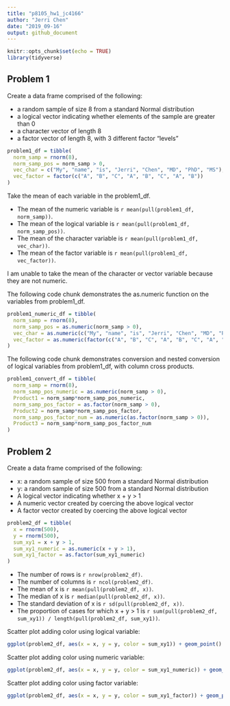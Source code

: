 ```yaml
---
title: "p8105_hw1_jc4166"
author: "Jerri Chen"  
date: "2019_09-16"
output: github_document
---
```


```r
knitr::opts_chunk$set(echo = TRUE)
library(tidyverse)
```

## Problem 1
Create a data frame comprised of the following:  

* a random sample of size 8 from a standard Normal distribution  
* a logical vector indicating whether elements of the sample are greater than 0  
* a character vector of length 8  
* a factor vector of length 8, with 3 different factor “levels”  

```r

problem1_df = tibble(
  norm_samp = rnorm(8),
  norm_samp_pos = norm_samp > 0,
  vec_char = c("My", "name", "is", "Jerri", "Chen", "MD", "PhD", "MS"),
  vec_factor = factor(c("A", "B", "C", "A", "B", "C", "A", "B"))
)
```

Take the mean of each variable in the problem1_df.

* The mean of the numeric variable is `r mean(pull(problem1_df, norm_samp))`.
* The mean of the logical variable is `r mean(pull(problem1_df, norm_samp_pos))`.
* The mean of the character variable is `r mean(pull(problem1_df, vec_char))`.
* The mean of the factor variable is `r mean(pull(problem1_df, vec_factor))`.

I am unable to take the mean of the character or vector variable because they are not numeric.

The following code chunk demonstrates the as.numeric function on the variables from problem1_df.

```r
problem1_numeric_df = tibble(
  norm_samp = rnorm(8),
  norm_samp_pos = as.numeric(norm_samp > 0),
  vec_char = as.numeric(c("My", "name", "is", "Jerri", "Chen", "MD", "PhD", "MS")),
  vec_factor = as.numeric(factor(c("A", "B", "C", "A", "B", "C", "A", "B")))
)
```

The following code chunk demonstrates conversion and nested conversion of logical variables from problem1_df, with column cross products.

```r
problem1_convert_df = tibble(
  norm_samp = rnorm(8),
  norm_samp_pos_numeric = as.numeric(norm_samp > 0),
  Product1 = norm_samp*norm_samp_pos_numeric,
  norm_samp_pos_factor = as.factor(norm_samp > 0),
  Product2 = norm_samp*norm_samp_pos_factor,
  norm_samp_pos_factor_num = as.numeric(as.factor(norm_samp > 0)),
  Product3 = norm_samp*norm_samp_pos_factor_num
)
```

## Problem 2
Create a data frame comprised of the following:  

* x: a random sample of size 500 from a standard Normal distribution  
* y: a random sample of size 500 from a standard Normal distribution  
* A logical vector indicating whether x + y > 1  
* A numeric vector created by coercing the above logical vector  
* A factor vector created by coercing the above logical vector  

```r
problem2_df = tibble(
  x = rnorm(500),
  y = rnorm(500),
  sum_xy1 = x + y > 1,
  sum_xy1_numeric = as.numeric(x + y > 1),
  sum_xy1_factor = as.factor(sum_xy1_numeric)
)
```

* The number of rows is `r nrow(problem2_df)`.
* The number of columns is `r ncol(problem2_df)`.
* The mean of x is `r mean(pull(problem2_df, x))`.
* The median of x is `r median(pull(problem2_df, x))`.
* The standard deviation of x is `r sd(pull(problem2_df, x))`.
* The proportion of cases for which x + y > 1 is `r sum(pull(problem2_df, sum_xy1)) / length(pull(problem2_df, sum_xy1))`.

Scatter plot adding color using logical variable:
```r
ggplot(problem2_df, aes(x = x, y = y, color = sum_xy1)) + geom_point()
```

Scatter plot adding color using numeric variable:
```r
ggplot(problem2_df, aes(x = x, y = y, color = sum_xy1_numeric)) + geom_point()
```

Scatter plot adding color using factor variable:
```r
ggplot(problem2_df, aes(x = x, y = y, color = sum_xy1_factor)) + geom_point()
```
